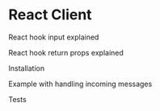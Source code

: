 # React Client

React hook input explained

React hook return props explained

Installation

Example with handling incoming messages

Tests
